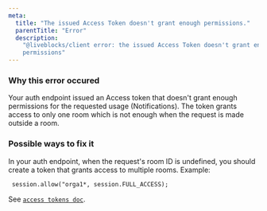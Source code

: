 ```yaml
---
meta:
  title: "The issued Access Token doesn't grant enough permissions."
  parentTitle: "Error"
  description:
    "@liveblocks/client error: the issued Access Token doesn't grant enough
    permissions"
---
```


### Why this error occured

Your auth endpoint issued an Access token that doesn't grant enough permissions
for the requested usage (Notifications). The token grants access to only one
room which is not enough when the request is made outside a room.

### Possible ways to fix it

In your auth endpoint, when the request's room ID is undefined, you should
create a token that grants access to multiple rooms. Example:

```
 session.allow("orga1*, session.FULL_ACCESS);
```

See
[`access tokens doc`](https://liveblocks.io/docs/rooms/permissions/access-token).
